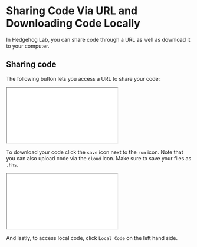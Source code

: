 
# Sharing Code Via URL and Downloading Code Locally

In Hedgehog Lab, you can share code through a URL as well as download it to your computer.

## Sharing code

The following button lets you access a URL to share your code:

<Bleed full>
<iframe src="image">

    width="100%"
    height="500px"
  </iframe>
</Bleed>

To download your code click the `save` icon next to the `run` icon. Note that you can also upload code via the `cloud` icon.
Make sure to save your files as `.hhs`.

<Bleed full>
<iframe src="image">

    width="100%"
    height="500px"
  </iframe>
</Bleed>

And lastly, to access local code, click `Local Code` on the left hand side. 

